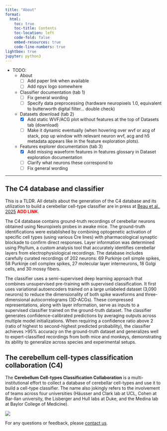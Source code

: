 ```yaml
---
title: "About"
format:
  html:
    toc: true
    toc-title: Contents
    toc-location: left
    code-fold: false
    embed-resources: true
    code-line-numbers: true
lightbox: true
jupyter: python3
---
```


* TODO:
  - About
    - [ ] Add paper link when available
    - [ ] Add npyx logo somewhere
  - Classifier documentation (tab 1)
    - [ ] Fix general wording
    - [ ] Specify data preprocessing (hardware neuropixels 1.0, equivalent to butterworth digital filter... double check)
  - Datasets download (tab 2)
    - [x] Add static WVF/ACG plot without features at the top of Datasets tab (download)
    - [ ] Make it dynamic eventually (when hovering over wvf or acg of stack, pop up window with relevant neuron wvf, acg and h5 metadata appears like in the feature exploration plots).
  - Features explorer documentation (tab 3)
    - [x] Add missing waveform features in features glossary in Dataset exploration documentation
    - [ ] Clarify what neurons these correspond to
    - [ ] Fix general wording

___

## The C4 database and classifier

This is a TLDR. All details about the generation of the C4 database and its utilization to build a cerebellar cell-type classifier are in press at [Beau et al., 2025]() <span style="color:red">**ADD LINK**</span>.

The C4 database contains ground-truth recordings of cerebellar neurons obtained using Neuropixels probes in awake mice. The ground-truth identifications were established by combining optogenetic activation of specific cell types (using various Cre lines) with pharmacological synaptic blockade to confirm direct responses. Layer information was determined using Phyllum, a custom analysis tool that accurately identifies cerebellar layers from electrophysiological recordings. The database includes carefully curated recordings of 202 neurons: 69 Purkinje cell simple spikes, 58 Purkinje cell complex spikes, 27 molecular layer interneurons, 18 Golgi cells, and 30 mossy fibers.

The classifier uses a semi-supervised deep learning approach that combines unsupervised pre-training with supervised classification. It first uses variational autoencoders trained on a large unlabeled dataset (3,090 neurons) to reduce the dimensionality of both spike waveforms and three-dimensional autocorrelograms (3D-ACGs). These compressed representations, along with layer information, serve as inputs to a supervised classifier trained on the ground-truth dataset. The classifier generates confidence-calibrated predictions by averaging outputs across multiple model initializations. When requiring a confidence ratio above 2 (ratio of highest to second-highest predicted probability), the classifier achieves >95% accuracy on the ground-truth dataset and generalizes well to expert-classified recordings from both mice and monkeys, demonstrating its ability to generalize across species and experimental setups.

## The cerebellum cell-types classification collaboration (C4)

The **Cerebellum Cell-types Classification Collaboration** is a multi-institutional effort to collect a database of cerebellar cell-types and use it to build a cell-type classifier. The name also jokingly refers to the involvement of teams across four universities (Häusser and Clark lab at UCL, Cohen at Bar-Ilan university, the Lisberger and Hull labs at Duke, and the Medina lab at Baylor College of Medicine).

![](../C4-people.png)

:::{.callout-note title="Contact"}
For any questions or feedback, please [contact us](mailto:maximebeaujeanroch047@gmail.com).
:::
